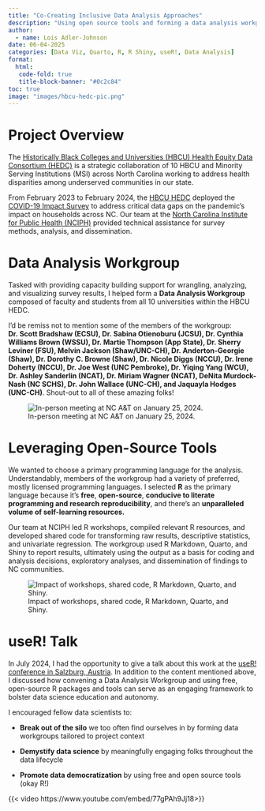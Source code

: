 ```yaml
---
title: "Co-Creating Inclusive Data Analysis Approaches"
description: "Using open source tools and forming a data analysis workgroup to support the HBCU Health Equity Data Consortium."
author:
  - name: Lois Adler-Johnson
date: 06-04-2025
categories: [Data Viz, Quarto, R, R Shiny, useR!, Data Analysis]
format: 
  html:
   code-fold: true
   title-block-banner: "#0c2c84"
toc: true
image: "images/hbcu-hedc-pic.png"
---
```


# Project Overview

The [Historically Black Colleges and Universities (HBCU) Health Equity Data Consortium (HEDC)](https://hbcuhedcconsortium.org/) is a strategic collaboration of 10 HBCU and Minority Serving Institutions (MSI) across North Carolina working to address health disparities among underserved communities in our state.

From February 2023 to February 2024, the [HBCU HEDC](https://hbcuhedcconsortium.org/) deployed the [COVID-19 Impact Survey](https://hbcuhedcconsortium.org/sample-page/) to address critical data gaps on the pandemic’s impact on households across NC. Our team at the [North Carolina Institute for Public Health (NCIPH)](https://sph.unc.edu/hbcu-health-equity-data-consortium/) provided technical assistance for survey methods, analysis, and dissemination.

# Data Analysis Workgroup

Tasked with providing capacity building support for wrangling, analyzing, and visualizing survey results, I helped form a **Data Analysis Workgroup** composed of faculty and students from all 10 universities within the HBCU HEDC.

I'd be remiss not to mention some of the members of the workgroup: **Dr. Scott Bradshaw (ECSU), Dr. Sabina Otienoburu (JCSU), Dr. Cynthia Williams Brown (WSSU), Dr. Martie Thompson (App State), Dr. Sherry Leviner (FSU), Melvin Jackson (Shaw/UNC-CH), Dr. Anderton-Georgie (Shaw), Dr. Dorothy C. Browne (Shaw), Dr. Nicole Diggs (NCCU), Dr. Irene Doherty (NCCU), Dr. Joe West (UNC Pembroke), Dr. Yiqing Yang (WCU), Dr. Ashley Sanderlin (NCAT), Dr. Miriam Wagner (NCAT), DeNita Murdock-Nash (NC SCHS), Dr. John Wallace (UNC-CH), and Jaquayla Hodges (UNC-CH)**. Shout-out to all of these amazing folks!

![In-person meeting at NC A&T on January 25, 2024.](images/hbcu-hedc-pic.png){fig-alt="Members of the consortium gathered at in-person meeting."}

# Leveraging Open-Source Tools

We wanted to choose a primary programming language for the analysis. Understandably, members of the workgroup had a variety of preferred, mostly licensed programming languages. I selected **R** as the primary language because it's **free**, **open-source**, **conducive to literate programming and research reproducibility**, and there's an **unparalleled volume of self-learning resources.**

Our team at NCIPH led R workshops, compiled relevant R resources, and developed shared code for transforming raw results, descriptive statistics, and univariate regression. The workgroup used R Markdown, Quarto, and Shiny to report results, ultimately using the output as a basis for coding and analysis decisions, exploratory analyses, and dissemination of findings to NC communities.

![Impact of workshops, shared code, R Markdown, Quarto, and Shiny.](images/impact.svg){fig-alt="The impacts of generating shared code and training, which includes: transforming raw results, generating descriptive statistics, and conducting univariate regression. The impacts of using R Markdown Quarto and Shiny, which include making coding & analysis decisions, brainstorming exploratory analyses, and disseminating key findings." fig-align="center"}

# useR! Talk

In July 2024, I had the opportunity to give a talk about this work at the [useR! conference in Salzburg, Austria](https://user2024.r-project.org/). In addition to the content mentioned above, I discussed how convening a Data Analysis Workgroup and using free, open-source R packages and tools can serve as an engaging framework to bolster data science education and autonomy.

I encouraged fellow data scientists to:

-   **Break out of the silo** we too often find ourselves in by forming data workgroups tailored to project context

-   **Demystify data science** by meaningfully engaging folks throughout the data lifecycle

-   **Promote data democratization** by using free and open source tools (okay R!)

{{< video https://www.youtube.com/embed/77gPAh9Jj18>}}
